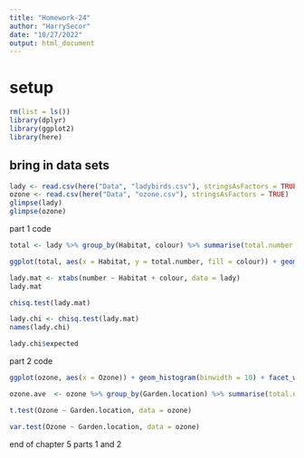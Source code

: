 ```yaml
---
title: "Homework-24"
author: "HarrySecor"
date: "10/27/2022"
output: html_document
---
```


# setup

```r
rm(list = ls())
library(dplyr)
library(ggplot2)
library(here)
```

## bring in data sets

```r
lady <- read.csv(here("Data", "ladybirds.csv"), stringsAsFactors = TRUE)
ozone <- read.csv(here("Data", "ozone.csv"), stringsAsFactors = TRUE)
glimpse(lady)
glimpse(ozone)
```

part 1 code

```r
total <- lady %>% group_by(Habitat, colour) %>% summarise(total.number = sum(number))
```


```r
ggplot(total, aes(x = Habitat, y = total.number, fill = colour)) + geom_bar(stat = 'identity', position = 'dodge') + scale_fill_manual(values = c(black = "black", red = "red"))
```


```r
lady.mat <- xtabs(number ~ Habitat + colour, data = lady)
lady.mat

chisq.test(lady.mat)

lady.chi <- chisq.test(lady.mat)
names(lady.chi)

lady.chi$expected
```

part 2 code

```r
ggplot(ozone, aes(x = Ozone)) + geom_histogram(binwidth = 10) + facet_wrap(~ Garden.location, ncol = 1) + theme_bw()
```


```r
ozone.ave  <- ozone %>% group_by(Garden.location) %>% summarise(total.number = sum(Ozone))
```


```r
t.test(Ozone ~ Garden.location, data = ozone)
```


```r
var.test(Ozone ~ Garden.location, data = ozone)
```

end of chapter 5 parts 1 and 2
